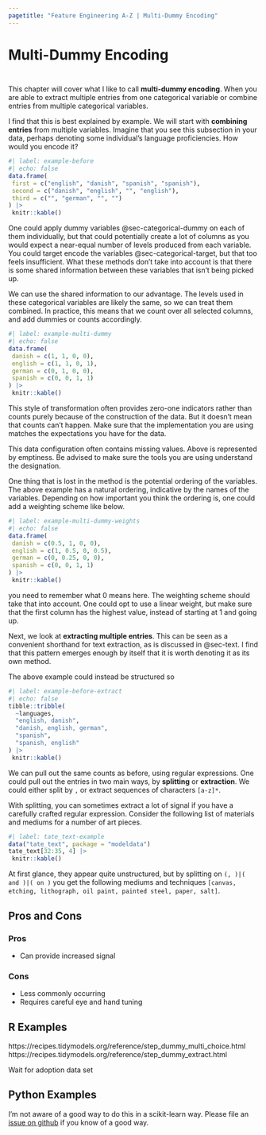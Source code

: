 ```yaml
---
pagetitle: "Feature Engineering A-Z | Multi-Dummy Encoding"
---
```


# Multi-Dummy Encoding {#sec-categorical-multi-dummy}

::: {style="visibility: hidden; height: 0px;"}
## Multi-Dummy Encoding
:::

This chapter will cover what I like to call **multi-dummy encoding**.
When you are able to extract multiple entries from one categorical variable or combine entries from multiple categorical variables.

I find that this is best explained by example.
We will start with **combining entries** from multiple variables.
Imagine that you see this subsection in your data, perhaps denoting some individual's language proficiencies.
How would you encode it?

```r
#| label: example-before
#| echo: false
data.frame(
 first = c("english", "danish", "spanish", "spanish"),
 second = c("danish", "english", "", "english"),
 third = c("", "german", "", "")
) |>
 knitr::kable()
```

One could apply dummy variables @sec-categorical-dummy on each of them individually, but that could potentially create a lot of columns as you would expect a near-equal number of levels produced from each variable.
You could target encode the variables @sec-categorical-target, but that too feels insufficient.
What these methods don't take into account is that there is some shared information between these variables that isn't being picked up.

We can use the shared information to our advantage.
The levels used in these categorical variables are likely the same, so we can treat them combined.
In practice, this means that we count over all selected columns, and add dummies or counts accordingly.

```r
#| label: example-multi-dummy
#| echo: false
data.frame(
 danish = c(1, 1, 0, 0),
 english = c(1, 1, 0, 1),
 german = c(0, 1, 0, 0),
 spanish = c(0, 0, 1, 1)
) |>
 knitr::kable()
```

This style of transformation often provides zero-one indicators rather than counts purely because of the construction of the data.
But it doesn't mean that counts can't happen.
Make sure that the implementation you are using matches the expectations you have for the data.

::: callout-note
This data configuration often contains missing values.
Above is represented by emptiness.
Be advised to make sure the tools you are using understand the designation.
:::

One thing that is lost in the method is the potential ordering of the variables.
The above example has a natural ordering, indicative by the names of the variables.
Depending on how important you think the ordering is, one could add a weighting scheme like below.

```r
#| label: example-multi-dummy-weights
#| echo: false
data.frame(
 danish = c(0.5, 1, 0, 0),
 english = c(1, 0.5, 0, 0.5),
 german = c(0, 0.25, 0, 0),
 spanish = c(0, 0, 1, 1)
) |>
 knitr::kable()
```

::: callout-tip
you need to remember what 0 means here.
The weighting scheme should take that into account.
One could opt to use a linear weight, but make sure that the first column has the highest value, instead of starting at 1 and going up.
:::

Next, we look at **extracting multiple entries**.
This can be seen as a convenient shorthand for text extraction, as is discussed in @sec-text.
I find that this pattern emerges enough by itself that it is worth denoting it as its own method.

The above example could instead be structured so

```r
#| label: example-before-extract
#| echo: false
tibble::tribble(
  ~languages,
  "english, danish",
  "danish, english, german",
  "spanish",
  "spanish, english"
) |>
 knitr::kable()
```

We can pull out the same counts as before, using regular expressions.
One could pull out the entries in two main ways, by **splitting** or **extraction**.
We could either split by `,` or extract sequences of characters `[a-z]*`.

With splitting, you can sometimes extract a lot of signal if you have a carefully crafted regular expression.
Consider the following list of materials and mediums for a number of art pieces.

```r
#| label: tate_text-example
data("tate_text", package = "modeldata")
tate_text[32:35, 4] |>
 knitr::kable()
```

At first glance, they appear quite unstructured, but by splitting on `(, )|( and )|( on )` you get the following mediums and techniques `[canvas, etching, lithograph, oil paint, painted steel, paper, salt]`.

## Pros and Cons

### Pros

-   Can provide increased signal

### Cons

-   Less commonly occurring
-   Requires careful eye and hand tuning

## R Examples

https://recipes.tidymodels.org/reference/step_dummy_multi_choice.html https://recipes.tidymodels.org/reference/step_dummy_extract.html

Wait for adoption data set

## Python Examples

I'm not aware of a good way to do this in a scikit-learn way.
Please file an [issue on github](https://github.com/EmilHvitfeldt/feature-engineering-az/issues/new?assignees=&labels=&projects=&template=general-issue.md&title) if you know of a good way.
